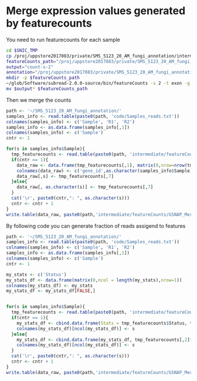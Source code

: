 # Merge expression values generated by featurecounts  
You need to run featurecounts for each sample  
```bash
cd $SNIC_TMP
cp /proj/uppstore2017083/private/SMS_5123_20_AM_fungi_annotation/intermediate/XenofilteR_GSNAP_assembly1/Sample_TB-2463-31A/Filtered_bams_AM_Fungi/Sample_TB-2463-31A_Filtered.bam $SNIC_TMP
featureCounts_path="/proj/uppstore2017083/private/SMS_5123_20_AM_fungi_annotation/intermediate/featureCounts/GSNAP_XenofilteR_assembly1//Sample_TB-2463-31A"
output="count-s-2"
annotation="/proj/uppstore2017083/private/SMS_5123_20_AM_fungi_annotation/data/meta_data/annotation_1/annotation_funannotate.gtf"
mkdir -p $featureCounts_path
~/glob/Software/subread-2.0.0-source/bin/featureCounts -s 2 -t exon -g gene_id -F GTF -C -T 20 -p -B -Q 20 -o $output -a $annotation Sample_TB-2463-31A_Filtered.bam 
mv $output* $featureCounts_path
```

Then we merge the counts  
```r
path <- '~/SMS_5123_20_AM_fungi_annotation/'
samples_info <- read.table(paste0(path, 'code/Samples_reads.txt'))
colnames(samples_info) <- c('Sample', 'R1', 'R2')
samples_info <- as.data.frame(samples_info[,1])
colnames(samples_info) <- c('Sample')
cntr <- 1

for(s in samples_info$Sample){
  tmp_featurecounts <- read.table(paste0(path, 'intermediate/featureCounts/GSNAP_Merged_XenofilteR_assembly1/',s,'/count-s-2'), header = T, skip = 1)
  if(cntr == 1){
    data_raw <- data.frame(tmp_featurecounts[,1], matrix(0,nrow=nrow(tmp_featurecounts), ncol=nrow(samples_info), byrow = T))
    colnames(data_raw) <- c('gene_id',as.character(samples_info$Sample))
    data_raw[,s] <- tmp_featurecounts[,7]
  }else{
    data_raw[, as.character(s)] <- tmp_featurecounts[,7]
  }
  cat('\r', paste0(cntr,": ", as.character(s)))
  cntr <- cntr + 1
}
write.table(data_raw, paste0(path,'intermediate/featureCounts/GSNAP_Merged_XenofilteR_assembly1/merged_gene_counts.txt'), col.names = T, row.names = F, quote = F, sep = '\t')
```

By following code you can generate fraction of reads assigend to features  
```r
path <- '~/SMS_5123_20_AM_fungi_annotation/'
samples_info <- read.table(paste0(path, 'code/Samples_reads.txt'))
colnames(samples_info) <- c('Sample', 'R1', 'R2')
samples_info <- as.data.frame(samples_info[,1])
colnames(samples_info) <- c('Sample')
cntr <- 1

my_stats <- c('Status')
my_stats_df <- data.frame(matrix(0,ncol = length(my_stats),nrow=1))     
colnames(my_stats_df) <- my_stats
my_stats_df <- my_stats_df[FALSE,]


for(s in samples_info$Sample){
  tmp_featurecounts <- read.table(paste0(path, 'intermediate/featureCounts/GSNAP_Merged_XenofilteR_assembly1/',s,'/count-s-2.summary'), header = T)
  if(cntr == 1){
    my_stats_df <- cbind.data.frame(Stats = tmp_featurecounts$Status, tmp_featurecounts[,2]*100/colSums(as.matrix(tmp_featurecounts[,2])))
    colnames(my_stats_df)[ncol(my_stats_df)] <- s
  }else{
    my_stats_df <- cbind.data.frame(my_stats_df, tmp_featurecounts[,2]*100/colSums(as.matrix(tmp_featurecounts[,2])))
    colnames(my_stats_df)[ncol(my_stats_df)] <- s
  }
  cat('\r', paste0(cntr,": ", as.character(s)))
  cntr <- cntr + 1
}
write.table(data_raw, paste0(path,'intermediate/featureCounts/GSNAP_Merged_XenofilteR_assembly1/merged_summary.txt'), col.names = T, row.names = F, quote = F, sep = '\t')
```
